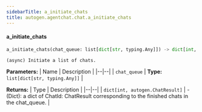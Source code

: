 ```yaml
---
sidebarTitle: a_initiate_chats
title: autogen.agentchat.chat.a_initiate_chats
---
```


<code class="doc-symbol doc-symbol-heading doc-symbol-function"></code>
#### a_initiate_chats
<a href="#autogen.agentchat.chat..a_initiate_chats" class="headerlink" title="Permanent link"></a>

```python
a_initiate_chats(chat_queue: list[dict[str, typing.Any]]) -> dict[int, autogen.ChatResult]
```

    (async) Initiate a list of chats.

<b>Parameters:</b>
| Name | Description |
|--|--|
| `chat_queue` | **Type:** `list[dict[str, typing.Any]]` |

<b>Returns:</b>
| Type | Description |
|--|--|
| `dict[int, autogen.ChatResult]` | - (Dict): a dict of ChatId: ChatResult corresponding to the finished chats in the chat_queue. |

<br />